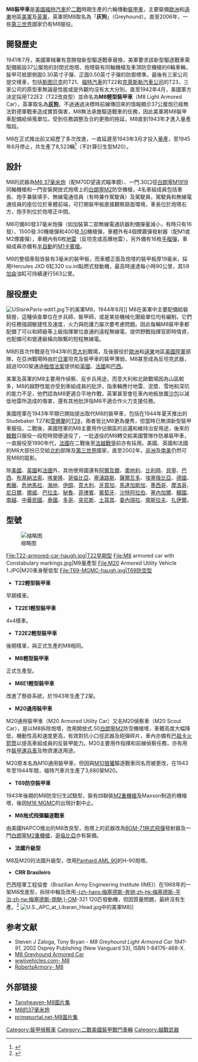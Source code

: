 {{noteTA
|1=zh:毫米;zh-hans:毫米;zh-hant:毫米;zh-cn:毫米;zh-tw:公釐;zh-hk:毫米;zh-mo:毫米;
|2=zh:毫米;zh-hans:毫米;zh-hant:毫米;zh-cn:毫米;zh-tw:公厘;zh-hk:毫米;zh-mo:毫米;
|3=zh:米;zh-hans:米;zh-hant:米;zh-cn:米;zh-tw:公尺;zh-hk:米;zh-mo:米;
|4=zh:坦克;zh-hans:坦克;zh-hant:坦克;zh-cn:坦克;zh-tw:戰車;zh-hk:坦克;zh-mo:坦克;
|5=zh:主戰坦克;zh-hans:主战坦克;zh-hant:主戰坦克;zh-cn:主战坦克;zh-tw:主力戰車;zh-hk:主戰坦克;zh-mo:主戰坦克;
|6=zh-hans:驱逐战车;zh-hk:驅逐戰車;zh-tw:驅逐戰車;
|7=zh-hans:步兵战车;zh-hk:步兵戰車;zh-tw:步兵戰車;
|8=zh:輕型坦克;zh-hans:轻型坦克;zh-hant:輕型坦克;zh-cn:轻型坦克;zh-tw:輕戰車;zh-hk:輕型坦克;zh-mo:輕型坦克;
|9=zh:中型坦克;zh-hans:中型坦克;zh-hant:中型坦克;zh-cn:中型坦克;zh-tw:中戰車;zh-hk:中型坦克;zh-mo:中型坦克;
|10=zh:重型坦克;zh-hans:重型坦克;zh-hant:重型坦克;zh-cn:重型坦克;zh-tw:重戰車;zh-hk:重型坦克;zh-mo:重型坦克;
}}
{{Infobox Weapon
| name               = M8灰狗
| image              = [[File:Bovington_113_M8_Greyhound_1.jpg|300px]]
| image_size         =
| alt                =
| caption            = 
| origin             = {{USA}}
| type               = [[裝甲車|裝甲車]]
<!-- Type selection -->
|is_vehicle=yes
<!-- Service history -->
| service            = 1943 - 
| used_by            = 
| wars               = [[第二次世界大戰|第二次世界大戰]]<br>[[韓戰|韓戰]]<br>[[第一次印度支那戰爭|第一次印度支那戰爭]]<br>[[剛果危機|剛果危機]]<br>[[越南戰爭|越南戰爭]]
<!-- Production history -->
| designer           = 福特汽車
| design_date        = 1942
| manufacturer       = 福特汽車
| unit_cost          = 
| production_date    = 1943年3月 - 1945年6月
| number             = 8,523（M8）<br>3,791（M20）<br>全系列12,314
| variants           =見[[M8裝甲車#型號|型號]]
<!-- General specifications -->
| spec_label         =
| weight             = 7.89公噸
| length             = 5公尺
| part_length        = 
| width              = 2.54公尺
| height             = 2.25公尺
| diameter           = 
| crew               = 4人<ref name=AFVWW12 />
| passengers         =
<!-- Vehicle/missile specifications --> 
| armour             = 
| primary_armament   = 一門[[M3反坦克炮|M6戰車炮]]<br>備彈80發
| secondary_armament = 一挺[[白朗寧M1919中型機槍|0.30機槍]]，備彈1,400發<br>一挺[[白朗寧M2重機槍|.50機槍]]，備彈400發
| engine             = Hercules JXD直列六汽缸四行程汽油引擎
| engine_power       = 110匹馬力／每分鐘3,200轉<ref name=AFVWW12 />（82千瓦）
| pw_ratio           = 13.94匹馬力／噸
| payload_capacity   = 
| transmission       = [[手動變速器|手動變速器]]<br>前進4檔、倒退1檔
| suspension         = {{link-en|板片彈簧|Leaf spring}}
| clearance          = 29公分
| fuel_capacity      = 210公升（56美制加侖）
| vehicle_range      = 563公里<ref name=AFVWW12 />
| speed              = 90公里/小時（舖裝路面）
| guidance           = 
| steering           = 方向盤
}}
'''M8裝甲車'''是[[美國|美國]][[福特汽車|福特汽車]]於[[二戰|二戰]]時期生產的六輪傳動[[裝甲車|裝甲車]]，主要裝備[[歐洲|歐洲]]和[[遠東|遠東]]地區[[美軍|美軍]]及[[英軍|英軍]]，英軍把M8取名為「'''灰狗'''」（Greyhound）。直至2006年，一些[[第三世界|第三世界]]國家仍有M8服役。
== 開發歷史 ==
1941年7月，美國軍械署有意開發新型驅逐戰車替換{{link-en|M6驅逐戰車|M6 Gun Motor Carriage}}，美軍要求該新型驅逐戰車需配備裝設37公厘炮的封閉式炮塔、炮塔裝有同軸機槍及車頂防空機槍的6輪車輛，裝甲可抵禦側面0.30英寸子彈、正面0.50英寸子彈的防禦標準。最後有三家公司提交樣車，包括[[斯图贝克|斯图贝克]]的T21、[[福特汽車|福特汽車]]的T22和[[克萊斯勒汽車公司|克萊斯勒汽車公司]]的T23，三家公司的原型車無論是性能或是外觀均沒有太大分別。直至1942年4月，美國軍方決定採用T22E2（T22改良型）並命名為'''M8輕型裝甲車'''（M8 Light Armored Car），英軍取名為'''[[灰狗|灰狗]]'''，不過通過決標時前線傳回來的情報顯示37公厘炮已經無法對德軍戰車造成實質傷害，M8無法承擔驅逐戰車的任務，因此美軍將M8裝甲車配備給偵蒐單位。受到任務調整及合約更換的拖延，M8直到1943年才進入量產階段。

M8在正式推出前又經歷了多次改進，一直延遲至1943年3月才投入[[量產|量產]]，至1945年6月停止，共生產了8,523輛<ref name=AFVWW12>{{cite book |last=Livesey |first=Jack |title=Armoured Fighting Vehicles of Would Wars I and II |url=https://archive.org/details/armouredfighting0000live |year=2007年 |publisher=Southwater |isbn= 9781844763702|pages=第71頁 }}</ref>（不計算衍生型M20）。

== 設計 ==
M8的武器為[[M3反坦克砲|M6 37毫米炮]]（配M70D望遠式瞄準鏡）、一門.30口徑[[白朗寧M1919中型機槍|白朗寧M1919]]同軸機槍和一門安裝開放式炮塔上的[[白朗寧M2重機槍|白朗寧M2]]防空機槍，4名車組成員包括車長、炮手兼裝填手、無線電通信員（有時兼作駕駛員）及駕駛員，駕駛員和無線電通信員的座位位於車體前端，可打開裝甲板直接觀察路面環境，車長位於炮塔右方，炮手則位於炮塔正中間。

M8可備80發37毫米炮彈（如加裝第二部無線電通訊器則備彈量減小，有時只有16發）、1500發.30機槍彈和400發[[.50_BMG|.50]]機槍彈，車體外有4個煙霧彈發射器（配M1或M2煙霧彈），車體內有6枚[[地雷|地雷]]（反坦克或高爆地雷），另外備有16枚[[手榴彈|手榴彈]]，車組成員亦備有[[半自動步槍|半自動]]的[[M1卡賓槍|M1卡賓槍]]。

M8的整個車殼皆裝有3毫米的裝甲板，而車體正面及炮塔的裝甲板厚19毫米，採用Hercules JXD 6缸320 cu.inl點燃式發動機，最高時速達每小時90公里，其59[[加侖|加侖]]油缸可持續運行563公里。

== 服役歷史 ==

[[File:UStankParis-edit1.jpg|thumb]]下的美軍M8，1944年8月]]
M8在美軍中主要配備給裝騎營，這種偵查單位在步兵師、裝甲師，或是某些機械化團級單位均有編制，它們的任務強調敏捷性及速度，火力與防護力屬次要考慮問題。因此每輛M8裝甲車都配備了可以和師級等上級指揮單位直通的遠程無線電，提供野戰指揮官即時情資，也配備可和營連級橫向聯繫的短程無線電。

M8的首次作戰是在1943年的[[意大利|意大利]]戰場，及後服役於[[歐洲|歐洲]]和[[遠東|遠東]]地區[[美國陸軍|美國陸軍]]部隊，在亞洲戰場時由於[[日軍|日軍]]坦克及裝甲車的裝甲薄弱，M8甚至成為反坦克武器，超過1000架通過[[租借法案|租借法案]]提供給[[英國|英國]]、[[法國|法國]]和[[巴西|巴西]]。

美軍及英軍的M8主要用作偵察、反步兵用途，而意大利和北歐戰場因為山區較多，M8的越野性能亦受到車組成員的批評，指車輛應付地雷、泥漿、雪地和深坑的能力不足，他們認為M8更適合平地作戰，英軍甚至會在車內地板放置[[沙包|沙包]]以減低地雷所造成的傷害，還有其他批評指M8不適合作火力支援任務。

美國陸軍在1943年早期已開始提出取代M8的裝甲車，包括在1944年夏天推出的Studebaker T27和[[雪佛蘭|雪佛蘭]]的[[M38獵狼犬|T28]]，兩者皆比M8更為優秀，但當時已無須新型裝甲車服役。二戰後，美國陸軍的M8主要用作佔領區的巡邏和維持治安用途，後來的[[韓戰|韓戰]]只服役一段短時間便退役了，一批退役的M8轉交給美國警隊作防暴裝甲車，一直服役至1990年代，[[法國|法國]]在二戰後至[[法越戰爭|法越戰爭]]前亦有採用。美國、英國和法國的M8大部份已交給[[北約|北約]]部隊及[[第三世界|第三世界]]國家，直至2002年，[[非洲|非洲]]及[[南美|南美]]仍然可見M8的蹤影。

除[[美國|美國]]、[[英國|英國]]和[[法國|法國]]外，其他使用國還有[[阿爾及爾|阿爾及爾]]、[[奧地利|奧地利]]、[[比利時|比利時]]、[[貝寧|貝寧]]、[[巴西|巴西]]、[[布基納法索|布基納法索]]、[[喀麥隆|喀麥隆]]、[[哥倫比亞|哥倫比亞]]、[[塞浦路斯|塞浦路斯]]、[[薩爾瓦多|薩爾瓦多]]、[[埃塞俄比亞|埃塞俄比亞]]、[[德國|德國]]、[[希臘|希臘]]、[[危地馬拉|危地馬拉]]、[[海地|海地]]、[[伊朗|伊朗]]、[[意大利|意大利]]、[[牙買加|牙買加]]、[[馬達加斯加|馬達加斯加]]、[[墨西哥|墨西哥]]、[[摩洛哥|摩洛哥]]、[[尼日爾|尼日爾]]、[[挪威|挪威]]、[[巴拉圭|巴拉圭]]、[[秘魯|秘魯]]、[[菲律賓|菲律賓]]、[[葡萄牙|葡萄牙]]、[[沙特阿拉伯|沙特阿拉伯]]、[[塞內加爾|塞內加爾]]、[[韓國|韓國]]、[[南越|南越]]、[[中華民國|中華民國]]、[[泰國|泰國]]、[[多哥|多哥]]、[[突尼斯|突尼斯]]、[[土耳其|土耳其]]、[[委內瑞拉|委內瑞拉]]、[[南斯拉夫|南斯拉夫]]、[[扎伊爾|扎伊爾]]。

== 型號 ==
[[File:Greyhound_users.png|缩略图]]
<gallery>
File:T22-armored-car-haugh.jpg|T22早期型
File:M8 armored car with Constabulary markings.jpg|M8量產型
File:M20 Armored Utility Vehicle 1.JPG|M20車身壓低型
File:T69-MGMC-haugh.jpg|T69防空型
</gallery>
* '''T22輕型裝甲車'''
早期樣車。
* '''T22E1輕型裝甲車'''
4x4樣車。
* '''T22E2輕型裝甲車'''
後期樣車，與正式生產的M8相同。
* '''M8輕型裝甲車'''
正式生產型。
* '''M8E1輕型裝甲車'''
改進了懸掛系統，於1943年生產了2架。
* '''M20通用裝甲車'''
M20通用裝甲車（M20 Armored Utility Car）又名M20偵察車（M20 Scout Car），是以M8拆除炮塔，改用開放式.50[[白朗寧M2重機槍|白朗寧M2]]防空機槍塔，車體高度大幅降低，機動性高和速度更高，有效對抗小口徑武器及砲彈碎片，車內亦備有[[巴祖卡火箭筒|巴祖卡火箭筒]]以提高車組成員的反裝甲能力。M20主要用作指揮和前線偵察任務，亦有用作[[裝甲運兵車|裝甲運兵車]]及物資運送用途。

M20原本名為M10通用裝甲車，但因與[[M10狼獾|M10狼獾]]驅逐戰車同名而被更改，在1943年至1944年間，福特汽車共生產了3,680架M20。
* '''T69防空裝甲車'''

1943年後期的M8防空衍生試驗型，裝有四聯裝[[M2重機槍|M2重機槍]]及Maxson制造的機槍塔，後因[[M3半履帶車|M16 MGMC]]的出現計劃中止。
* '''M8拖式飛彈驅逐戰車'''
由美國NAPCO推出的M8改良型，炮塔上的武器改為[[BGM-71拖式飛彈|BGM-71拖式飛彈]]發射器及一門[[白朗寧M2重機槍|白朗寧M2重機槍]]，[[哥倫比亞|哥倫比亞]]亦有裝備。
* '''法國升級型'''
M8及M20的法國升級型，改用[[Panhard_AML|Panhard AML 90]]的H-90炮塔。
* '''CRR Brasileiro'''
巴西陸軍工程協會（Brazilian Army Engineering Institute (IME)）在1968年的一架M8改進型，拆除中軸及改用[[梅塞德斯-朋馳|-{zh-hans:梅塞德斯-奔驰;zh-hk:梅塞德斯-平治;zh-tw:梅塞德斯-朋馳;}-]]OM-321 120匹發動機，但因質量問題，最終沒有生產。<ref>{{Cite web |url=http://www.warwheels.net/BrasileiroM8index.html |title=Warwheels.net-CRR Brasileiro |accessdate=2008-03-23 |archive-date=2007-09-27 |archive-url=https://web.archive.org/web/20070927005046/http://www.warwheels.net/BrasileiroM8index.html |dead-url=no }}</ref>
[[File:U.S._APC_at_Libaran_Head.jpg|thumb]]中的美軍M8]]

== 参考文献 ==
<div class="references-small">
<references />
* Steven J Zaloga, Tony Bryan - ''M8 Greyhound Light Armored Car 1941-91'', 2002 Osprey Publishing (New Vanguard 53), ISBN 1-84176-468-X.
* [https://web.archive.org/web/20080311035322/http://www.efour4ever.com/m8_greyhound.htm M8 Greyhound Armored Car]
* [http://www.wwiivehicles.com/usa/armored-cars/m-8.asp wwiivehicles.com- M8] {{Wayback|url=http://www.wwiivehicles.com/usa/armored-cars/m-8.asp |date=20080226102816 }}
* [http://www.robertsarmory.com/m8.htm RobertsArmory- M8] {{Wayback|url=http://www.robertsarmory.com/m8.htm |date=20070608210940 }}
</div>
== 外部链接 ==
{{Commons and category|M8 Greyhound|M8裝甲車|M8 Greyhound}}
* [http://tanxheaven.com/ljs/greyhound/m8greyhoundljs.htm Tanxheaven-M8圖片集]
* [https://web.archive.org/web/20051001124035/http://gva.freeweb.hu/weapons/usa_guns2.html M8的37毫米炮]
* [http://www.primeportal.net/tanks/cesar_ferreira/m8_greyhound/ primeportal.net-M8圖片集] {{Wayback|url=http://www.primeportal.net/tanks/cesar_ferreira/m8_greyhound/ |date=20201124071644 }}

{{二次大戰美軍AFVs}}
{{中華民國（臺灣）裝甲戰鬥車輛}}
{{自衛隊裝甲戰鬥車輛}}

[[Category:裝甲偵察車|Category:裝甲偵察車]]
[[Category:二戰美國裝甲戰鬥車輛|Category:二戰美國裝甲戰鬥車輛]]
[[Category:越戰武器|Category:越戰武器]]